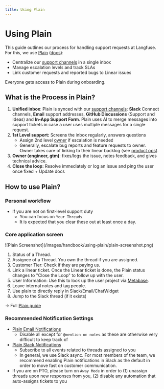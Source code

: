 ```yaml
---
title: Using Plain
---
```


# Using Plain

This guide outlines our process for handling support requests at Langfuse. For this, we use [Plain](https://app.plain.com/) ([docs](https://www.plain.com/docs)):

- Centralize our [support channels](/support) in a single inbox
- Manage escalation levels and track SLAs
- Link customer requests and reported bugs to Linear issues

Everyone gets access to Plain during onboarding.

## What is the Process in Plain?

1. **Unified inbox**: Plain is synced with our [support channels](/support): **Slack** Connect channels, **Email** support addresses, **GitHub Discussions** (Support and Ideas) and **In-App Support Form**. Plain uses AI to merge messages into support tickets in case a user uses multiple messages for a single request.
2. **1st Level support:** Screens the inbox regularly, answers questions
   - Assign 2nd level [owner](/handbook/working-at-langfuse/how-we-work/ownership) if escalation is needed
   - Generally, escalate bug reports and feature requests to owner. Owner takes care of linking to their linear backlog (see [product ops](/handbook/product-engineering/product-ops)).
3. **Owner (engineer, gtm)**: fixes/logs the issue, notes feedback, and gives technical advice.
4. **Close the loop:** Resolve immediately or log an issue and ping the user once fixed \+ Update docs

## How to use Plain?

### Personal workflow

- If you are not on first-level support duty
  - You can focus on `Your Threads`.
  - It is expected that you clear these out at least once a day.

### Core application screen

<Frame border>
  ![Plain Screenshot](/images/handbook/using-plain/plain-screenshot.png)
</Frame>

1. Status of a Thread.
2. Assignee of a Thread. You own the thread if you are assigned.
3. Customer Tier: Check if they are paying us.
4. Link a linear ticket. Once the Linear ticket is done, the Plain status changes to "Close the Loop" to follow up with the user.
5. User Information: Use this to look up the user project via [Metabase](https://langfuse.metabaseapp.com/dashboard/20-customer-success-lookup).
6. Leave internal notes and tag people.
7. Use plain to directly reply in Slack/Email/ChatWidget
8. Jump to the Slack thread (if it exists)

-> Full [Plain guide](https://plain.support.site/article/what-is-plain)

### Recommended Notification Settings

- [Plain Email Notifications](https://app.plain.com/workspace/w_01JRFXKJD7T2CNACCFAH299XT1/settings/personal/notifications/email/)
  - Disable all except for `@mention on notes` as these are otherwise very difficult to keep track of
- [Plain Slack Notifications](https://app.plain.com/workspace/w_01JRFXKJD7T2CNACCFAH299XT1/settings/personal/notifications/slack/)
  - Subscribe to all events related to threads assigned to you
  - In general, we use Slack async. For most members of the team, we recommend enabling Plain notifications in Slack as the default in order to move fast on customer communication.
- If you are on PTO, please turn on `Away Mode` in order to (1) unassign threads upon new responses from you, (2) disable any automation that auto-assigns tickets to you
